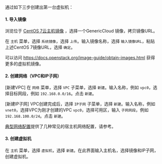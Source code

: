 
通过如下三步创建出第一台虚拟机：

#### 1. 导入镜像

浏览位于 [CentOS 7云主机镜像](https://cloud.centos.org/centos/7/images/) ，选择一个GenericCloud 镜像，拷贝镜像URL。

在 `主机` 菜单，选择 `系统镜像`，选择 `上传`。输入镜像名称，选择 `输入镜像URL`，粘贴上述CentOS 7镜像URL，选择 `确定`。

可以访问 https://docs.openstack.org/image-guide/obtain-images.html 获得更多的虚拟机镜像。

#### 2. 创建网络（VPC和IP子网）

[新建VPC] 在 `网络` 菜单，选择 `VPC` 子菜单，选择 `新建`。输入名称，例如 `vpc0`，选择目标网段，例如 `192.168.0.0/16`。点击 `新建`。

[新建IP子网] VPC创建完成后，选择 `IP子网` 子菜单，选择 `新建`。输入名称，例如 `vnet0`，选择VPC为刚才创建的VPC `vpc0`，选择可用区，输入 `子网网段`，例如 `192.168.100.0/24`。点击 `新建`。

[典型网络配置](../../guides/virt/network/examples)提供了几种常见的宿主机网络配置，请参考。

#### 3. 创建虚拟机

在 `主机` 菜单，选择 `虚拟机`，选择 `新建`。在此界面输入主机名，选择镜像和IP子网，创建虚拟机。

